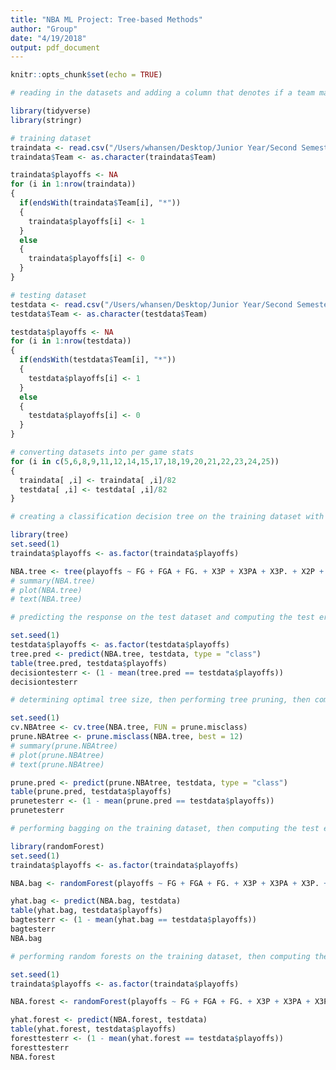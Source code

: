 ```yaml
---
title: "NBA ML Project: Tree-based Methods"
author: "Group"
date: "4/19/2018"
output: pdf_document
---
```


```r
knitr::opts_chunk$set(echo = TRUE)
```

```r
# reading in the datasets and adding a column that denotes if a team made or missed the playoffs

library(tidyverse)
library(stringr)

# training dataset
traindata <- read.csv("/Users/whansen/Desktop/Junior Year/Second Semester/STOR 565/Project/data/nbatraindataset.csv")
traindata$Team <- as.character(traindata$Team)

traindata$playoffs <- NA
for (i in 1:nrow(traindata))
{
  if(endsWith(traindata$Team[i], "*"))
  {
    traindata$playoffs[i] <- 1
  }
  else
  {
    traindata$playoffs[i] <- 0
  }
}

# testing dataset
testdata <- read.csv("/Users/whansen/Desktop/Junior Year/Second Semester/STOR 565/Project/data/nbatestdataset.csv")
testdata$Team <- as.character(testdata$Team)

testdata$playoffs <- NA
for (i in 1:nrow(testdata))
{
  if(endsWith(testdata$Team[i], "*"))
  {
    testdata$playoffs[i] <- 1
  }
  else
  {
    testdata$playoffs[i] <- 0
  }
}
```

```r
# converting datasets into per game stats
for (i in c(5,6,8,9,11,12,14,15,17,18,19,20,21,22,23,24,25))
{
  traindata[ ,i] <- traindata[ ,i]/82
  testdata[ ,i] <- testdata[ ,i]/82
}
```

```r
# creating a classification decision tree on the training dataset with all variables (NBA.tree)

library(tree)
set.seed(1)
traindata$playoffs <- as.factor(traindata$playoffs)

NBA.tree <- tree(playoffs ~ FG + FGA + FG. + X3P + X3PA + X3P. + X2P + X2PA + X2P. + FT + FTA + FT. + ORB + DRB + TRB + AST + STL + BLK + TOV + PF + PTS, data = traindata)
# summary(NBA.tree)
# plot(NBA.tree)
# text(NBA.tree)
```

```r
# predicting the response on the test dataset and computing the test error rate with all variables

set.seed(1)
testdata$playoffs <- as.factor(testdata$playoffs)
tree.pred <- predict(NBA.tree, testdata, type = "class")
table(tree.pred, testdata$playoffs)
decisiontesterr <- (1 - mean(tree.pred == testdata$playoffs))
decisiontesterr
```

```r
# determining optimal tree size, then performing tree pruning, then computing the test error rate

set.seed(1)
cv.NBAtree <- cv.tree(NBA.tree, FUN = prune.misclass)
prune.NBAtree <- prune.misclass(NBA.tree, best = 12)
# summary(prune.NBAtree)
# plot(prune.NBAtree)
# text(prune.NBAtree)

prune.pred <- predict(prune.NBAtree, testdata, type = "class")
table(prune.pred, testdata$playoffs)
prunetesterr <- (1 - mean(prune.pred == testdata$playoffs))
prunetesterr
```

```r
# performing bagging on the training dataset, then computing the test error rate, then computing the OOB error rate

library(randomForest)
set.seed(1)
traindata$playoffs <- as.factor(traindata$playoffs)

NBA.bag <- randomForest(playoffs ~ FG + FGA + FG. + X3P + X3PA + X3P. + X2P + X2PA + X2P. + FT + FTA + FT. + ORB + DRB + TRB + AST + STL + BLK + TOV + PF + PTS, data = traindata, mtry = 21, importance = TRUE)

yhat.bag <- predict(NBA.bag, testdata)
table(yhat.bag, testdata$playoffs)
bagtesterr <- (1 - mean(yhat.bag == testdata$playoffs))
bagtesterr
NBA.bag
```

```r
# performing random forests on the training dataset, then computing the test error rate, then computing the OOB error rate

set.seed(1)
traindata$playoffs <- as.factor(traindata$playoffs)

NBA.forest <- randomForest(playoffs ~ FG + FGA + FG. + X3P + X3PA + X3P. + X2P + X2PA + X2P. + FT + FTA + FT. + ORB + DRB + TRB + AST + STL + BLK + TOV + PF + PTS, data = traindata, mtry = sqrt(21), importance = TRUE)

yhat.forest <- predict(NBA.forest, testdata)
table(yhat.forest, testdata$playoffs)
foresttesterr <- (1 - mean(yhat.forest == testdata$playoffs))
foresttesterr
NBA.forest
```
